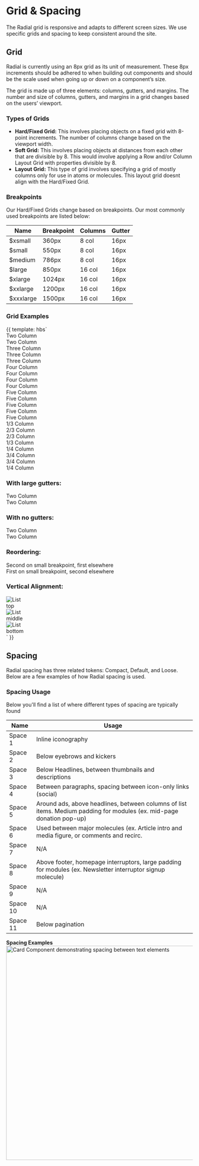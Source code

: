 
<Meta title="Foundations/Grid & Spacing" />



# Grid & Spacing

The Radial grid is responsive and adapts to different screen sizes. We use specific grids and spacing to keep consistent around the site.

## Grid

Radial is currently using an 8px grid as its unit of measurement. These 8px increments should be adhered to when building out components and should be the scale used when going up or down on a component’s size.

The grid is made up of three elements: columns, gutters, and margins. The number and size of columns, gutters, and margins in a grid changes based on the users’ viewport.

  
  

### Types of Grids

* **Hard/Fixed Grid:** This involves placing objects on a fixed grid with 8-point increments. The number of columns change based on the viewport width.
* **Soft Grid:** This involves placing objects at distances from each other that are divisible by 8. This would involve applying a Row and/or Column Layout Grid with properties divisible by 8.
* **Layout Grid:** This type of grid involves specifying a grid of mostly columns only for use in atoms or molecules. This layout grid doesnt align with the Hard/Fixed Grid.

  

### Breakpoints

Our Hard/Fixed Grids change based on breakpoints. Our most commonly used breakpoints are listed below:

| Name | Breakpoint | Columns | Gutter |
|--|--|--|--|
| $xsmall | 360px | 8 col | 16px |
| $small | 550px | 8 col | 16px |
| $medium | 786px | 8 col | 16px |
| $large | 850px | 16 col | 16px |
| $xlarge | 1024px | 16 col | 16px |
| $xxlarge | 1200px | 16 col | 16px |
| $xxxlarge | 1500px | 16 col | 16px |



### Grid Examples

<Preview>
  <Story name="all" height="1590px">{{
    template: hbs`
    <div class="u-padding">
      <div class="l-grid l-grid--2up u-space--bottom">
        <div class="u-background-color--cool-white u-padding--half u-align-center">Two Column</div>
        <div class="u-background-color--cool-white u-padding--half u-align-center">Two Column</div>
      </div>
      <div class="l-grid l-grid--3up u-space--bottom">
        <div class="u-background-color--cool-white u-padding--half u-align-center">Three Column</div>
        <div class="u-background-color--cool-white u-padding--half u-align-center">Three Column</div>
        <div class="u-background-color--cool-white u-padding--half u-align-center">Three Column</div>
      </div>
      <div class="l-grid l-grid--4up u-space--bottom">
        <div class="u-background-color--cool-white u-padding--half u-align-center">Four Column</div>
        <div class="u-background-color--cool-white u-padding--half u-align-center">Four Column</div>
        <div class="u-background-color--cool-white u-padding--half u-align-center">Four Column</div>
        <div class="u-background-color--cool-white u-padding--half u-align-center">Four Column</div>
      </div>
      <div class="l-grid l-grid--5up u-space--bottom">
        <div class="u-background-color--cool-white u-padding--half u-align-center">Five Column</div>
        <div class="u-background-color--cool-white u-padding--half u-align-center">Five Column</div>
        <div class="u-background-color--cool-white u-padding--half u-align-center">Five Column</div>
        <div class="u-background-color--cool-white u-padding--half u-align-center">Five Column</div>
        <div class="u-background-color--cool-white u-padding--half u-align-center">Five Column</div>
      </div>
      <div class="l-grid l-grid--2x3 u-space--bottom">
        <div class="u-background-color--cool-white u-padding--half u-align-center">1/3 Column</div>
        <div class="u-background-color--cool-white u-padding--half u-align-center">2/3 Column</div>
      </div>
      <div class="l-grid l-grid--3x2 u-space--bottom">
        <div class="u-background-color--cool-white u-padding--half u-align-center">2/3 Column</div>
        <div class="u-background-color--cool-white u-padding--half u-align-center">1/3 Column</div>
      </div>
      <div class="l-grid l-grid--1x4 u-space--bottom">
        <div class="u-background-color--cool-white u-padding--half u-align-center">1/4 Column</div>
        <div class="u-background-color--cool-white u-padding--half u-align-center">3/4 Column</div>
      </div>
      <div class="l-grid l-grid--4x1 l-grid--full-width-small u-space--double--bottom">
        <div class="u-background-color--cool-white u-padding--half u-align-center">3/4 Column</div>
        <div class="u-background-color--cool-white u-padding--half u-align-center">1/4 Column</div>
      </div>
      <h3 class="u-space--bottom">With large gutters:</h3>
      <div class="l-grid l-grid--2up l-grid--large-gutters u-space--double--bottom">
        <div class="u-background-color--cool-white u-padding--half u-align-center">Two Column</div>
        <div class="u-background-color--cool-white u-padding--half u-align-center">Two Column</div>
      </div>
      <h3 class="u-space--bottom">With no gutters:</h3>
      <div class="l-grid l-grid--no-gutters l-grid--2up u-space--double--bottom">
        <div class="u-background-color--cool-white u-padding--half u-align-center">Two Column</div>
        <div class="u-background-color--cool-white u-padding--half u-align-center">Two Column</div>
      </div>
      <h3 class="u-space--bottom">Reordering:</h3>
      <div class="l-grid l-grid--2up u-space--double--bottom">
        <div class="u-background-color--cool-white u-padding--half u-align-center l-grid--order-1-large">Second on small breakpoint, first elsewhere</div>
        <div class="u-background-color--cool-white u-padding--half u-align-center l-grid--order-2-large">First on small breakpoint, second elsewhere</div>
      </div>
      <h3 class="u-space--bottom">Vertical Alignment:</h3>
      <div class="l-grid l-grid--1x4 l-grid--top u-space--bottom">
        <div><img alt="List" src="./images/Placeholder-Image-1_1.png" alt="placeholder image"/></div>
        <div class="u-background-color--cool-white u-padding--half u-align-center">top</div>
      </div>
      <div class="l-grid l-grid--1x4 l-grid--middle u-space--bottom">
        <div><img alt="List" src="./images/Placeholder-Image-1_1.png" alt="placeholder image"/></div>
        <div class="u-background-color--cool-white u-padding--half u-align-center">middle</div>
      </div>
      <div class="l-grid l-grid--1x4 l-grid--bottom u-space--bottom">
        <div><img alt="List" src="./images/Placeholder-Image-1_1.png" alt="placeholder image"/></div>
        <div class="u-background-color--cool-white u-padding--half u-align-center">bottom</div>
      </div>
    </div>
    `
  }}</Story>
</Preview>


## Spacing

Radial spacing has three related tokens: Compact, Default, and Loose. Below are a few examples of how Radial spacing is used.

<SpacingTable />

### Spacing Usage
Below you'll find a list of where different types of spacing are typically found

| Name | Usage |
|--|--|
| Space 1 | Inline iconography |
| Space 2 | Below eyebrows and kickers |
| Space 3 | Below Headlines, between thumbnails and descriptions |
| Space 4 | Between paragraphs, spacing between icon-only links (social) |
| Space 5 | Around ads, above headlines, between columns of list items. Medium padding for modules (ex. mid-page donation pop-up) |
| Space 6 | Used between major molecules (ex. Article intro and media figure, or comments and recirc.  |
| Space 7 | N/A |
| Space 8 | Above footer, homepage interruptors, large padding for modules (ex. Newsletter interruptor signup molecule) |
| Space 9 | N/A |
| Space 10 | N/A |
| Space 11 | Below pagination |

**Spacing Examples**
<img alt="Card Component demonstrating spacing between text elements" src="./images/Foundations-Spacing-DefaultSpacingExample.png" width="579" />
